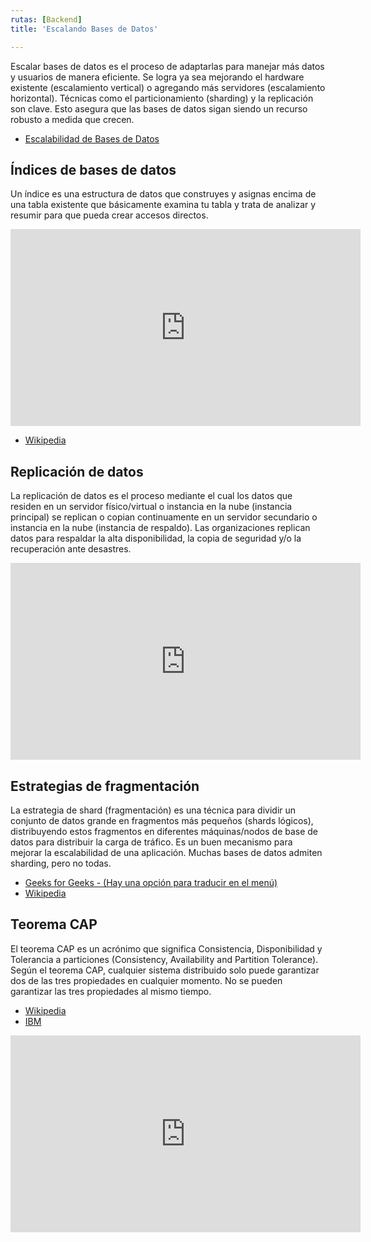 ```yaml
---
rutas: [Backend]
title: 'Escalando Bases de Datos'

---
```


Escalar bases de datos es el proceso de adaptarlas para manejar más datos y usuarios de manera eficiente. Se logra ya sea mejorando el hardware existente (escalamiento vertical) o agregando más servidores (escalamiento horizontal). Técnicas como el particionamiento (sharding) y la replicación son clave. Esto asegura que las bases de datos sigan siendo un recurso robusto a medida que crecen.

* [Escalabilidad de Bases de Datos](https://www.grapheverywhere.com/escalabilidad-de-bases-de-datos/)

## Índices de bases de datos

Un índice es una estructura de datos que construyes y asignas encima de una tabla existente que básicamente examina tu tabla y trata de analizar y resumir para que pueda crear accesos directos.

<iframe width="560" height="315" src="https://www.youtube.com/embed/PBB3mzbyPL4?si=wGsrY9x87xwFg5eQ" title="YouTube video player" frameborder="0" allow="accelerometer; autoplay; clipboard-write; encrypted-media; gyroscope; picture-in-picture; web-share" allowfullscreen></iframe>

* [Wikipedia](https://es.wikipedia.org/wiki/Índice_(base_de_datos))

## Replicación de datos

La replicación de datos es el proceso mediante el cual los datos que residen en un servidor físico/virtual o instancia en la nube (instancia principal) se replican o copian continuamente en un servidor secundario o instancia en la nube (instancia de respaldo). Las organizaciones replican datos para respaldar la alta disponibilidad, la copia de seguridad y/o la recuperación ante desastres.

<Subtitles />

<iframe width="560" height="315" src="https://www.youtube.com/embed/fUrKt-AQYtE?si=aVy52CXN2fdCS7Wb" title="YouTube video player" frameborder="0" allow="accelerometer; autoplay; clipboard-write; encrypted-media; gyroscope; picture-in-picture; web-share" allowfullscreen></iframe>

## Estrategias de fragmentación

La estrategia de shard (fragmentación) es una técnica para dividir un conjunto de datos grande en fragmentos más pequeños (shards lógicos), distribuyendo estos fragmentos en diferentes máquinas/nodos de base de datos para distribuir la carga de tráfico. Es un buen mecanismo para mejorar la escalabilidad de una aplicación. Muchas bases de datos admiten sharding, pero no todas.

* [Geeks for Geeks - (Hay una opción para traducir en el menú)](https://www.geeksforgeeks.org/database-sharding-a-system-design-concept/)
* [Wikipedia](https://es.wikipedia.org/wiki/Shard_(arquitectura_de_base_de_datos))

## Teorema CAP

El teorema CAP es un acrónimo que significa Consistencia, Disponibilidad y Tolerancia a particiones (Consistency, Availability and Partition Tolerance). Según el teorema CAP, cualquier sistema distribuido solo puede garantizar dos de las tres propiedades en cualquier momento. No se pueden garantizar las tres propiedades al mismo tiempo.

* [Wikipedia](https://es.wikipedia.org/wiki/Teorema_CAP)
* [IBM](https://www.ibm.com/mx-es/topics/cap-theorem)

<iframe width="560" height="315" src="https://www.youtube.com/embed/Ydv-y_oH_CY?si=DE6t80O7bmlIO0_T" title="YouTube video player" frameborder="0" allow="accelerometer; autoplay; clipboard-write; encrypted-media; gyroscope; picture-in-picture; web-share" allowfullscreen></iframe>